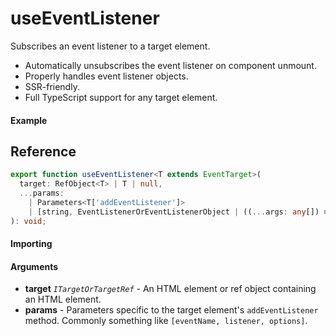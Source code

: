 
<Meta title="Dom/useEventListener" component={Example} />

# useEventListener

Subscribes an event listener to a target element.

- Automatically unsubscribes the event listener on component unmount.
- Properly handles event listener objects.
- SSR-friendly.
- Full TypeScript support for any target element.

#### Example

<Canvas>
  <Story story={Example} inline />
</Canvas>

## Reference

```ts
export function useEventListener<T extends EventTarget>(
  target: RefObject<T> | T | null,
  ...params:
    | Parameters<T['addEventListener']>
    | [string, EventListenerOrEventListenerObject | ((...args: any[]) => any), ...any]
): void;
```

#### Importing

<ImportPath />

#### Arguments

- **target** _`ITargetOrTargetRef`_ - An HTML element or ref object containing an HTML element.
- **params** - Parameters specific to the target element's `addEventListener` method. Commonly
  something like `[eventName, listener, options]`.

